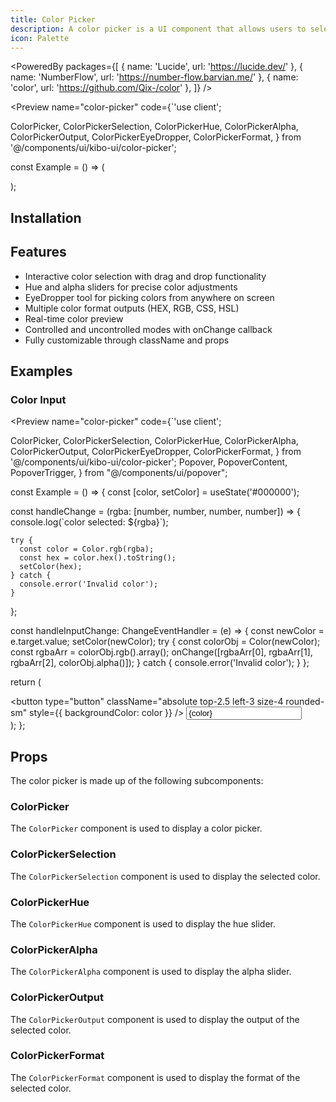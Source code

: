```yaml
---
title: Color Picker
description: A color picker is a UI component that allows users to select a color. It is modeled after the color picker in Figma, considered to be best in class.
icon: Palette
---
```



<PoweredBy packages={[
  { name: 'Lucide', url: 'https://lucide.dev/' },
  { name: 'NumberFlow', url: 'https://number-flow.barvian.me/' },
  { name: 'color', url: 'https://github.com/Qix-/color' },
]} />

<Preview name="color-picker" code={`'use client';

  ColorPicker,
  ColorPickerSelection,
  ColorPickerHue,
  ColorPickerAlpha,
  ColorPickerOutput,
  ColorPickerEyeDropper,
  ColorPickerFormat,
} from '@/components/ui/kibo-ui/color-picker';

const Example = () => (
  <div className="flex w-full h-screen items-center justify-center gap-4 bg-secondary">
    <ColorPicker className="w-full max-w-[300px] rounded-md border bg-background p-4 shadow-sm">
      <ColorPickerSelection />
      <div className="flex items-center gap-4">
        <ColorPickerEyeDropper />
        <div className="w-full grid gap-1">
          <ColorPickerHue />
          <ColorPickerAlpha />
        </div>
      </div>
      <div className="flex items-center gap-2">
        <ColorPickerOutput />
        <ColorPickerFormat />
      </div>
    </ColorPicker>
  </div>
);


## Installation

<Installer packageName="color-picker" />

## Features

- Interactive color selection with drag and drop functionality
- Hue and alpha sliders for precise color adjustments
- EyeDropper tool for picking colors from anywhere on screen
- Multiple color format outputs (HEX, RGB, CSS, HSL)
- Real-time color preview
- Controlled and uncontrolled modes with onChange callback
- Fully customizable through className and props

## Examples

### Color Input

<Preview name="color-picker" code={`'use client';

  ColorPicker,
  ColorPickerSelection,
  ColorPickerHue,
  ColorPickerAlpha,
  ColorPickerOutput,
  ColorPickerEyeDropper,
  ColorPickerFormat,
} from '@/components/ui/kibo-ui/color-picker';
  Popover,
  PopoverContent,
  PopoverTrigger,
} from "@/components/ui/popover";

const Example = () => {
  const [color, setColor] = useState('#000000');

  const handleChange = (rgba: [number, number, number, number]) => {
    console.log(\`color selected: \${rgba}\`);
    
    try {
      const color = Color.rgb(rgba);
      const hex = color.hex().toString();
      setColor(hex);
    } catch {
      console.error('Invalid color');
    }
  };

  const handleInputChange: ChangeEventHandler<HTMLInputElement> = (e) => {
    const newColor = e.target.value;
    setColor(newColor);
    try {
      const colorObj = Color(newColor);
      const rgbaArr = colorObj.rgb().array();
      onChange([rgbaArr[0], rgbaArr[1], rgbaArr[2], colorObj.alpha()]);
    } catch {
      console.error('Invalid color');
    }
  };

  return (
    <div className="flex w-full h-screen p-16 items-start justify-center gap-4 bg-secondary">
      <Popover>
        <div className="relative">
          <PopoverTrigger asChild>
            <button type="button" className="absolute top-2.5 left-3 size-4 rounded-sm" style={{ backgroundColor: color }} />
          </PopoverTrigger>
          <Input
            placeholder="Pick a color"
            className="pl-10 bg-background w-full"
            value={color}
            onChange={handleInputChange}
          />
          <PopoverContent>
            <ColorPicker value={color} onChange={handleChange}>
              <ColorPickerSelection />
              <div className="flex items-center gap-4">
                <ColorPickerEyeDropper />
                <div className="w-full grid gap-1">
                  <ColorPickerHue />
                  <ColorPickerAlpha />
                </div>
              </div>
              <div className="flex items-center gap-2">
                <ColorPickerOutput />
                <ColorPickerFormat />
              </div>
            </ColorPicker>
          </PopoverContent>
        </div>
      </Popover>
    </div>
  );
};


## Props

The color picker is made up of the following subcomponents:

### ColorPicker

The `ColorPicker` component is used to display a color picker.

<AutoTypeTable path="node_modules/@repo/color-picker/index.tsx" name="ColorPickerProps" />

### ColorPickerSelection

The `ColorPickerSelection` component is used to display the selected color.

<AutoTypeTable path="node_modules/@repo/color-picker/index.tsx" name="ColorPickerSelectionProps" />

### ColorPickerHue

The `ColorPickerHue` component is used to display the hue slider.

<AutoTypeTable path="node_modules/@repo/color-picker/index.tsx" name="ColorPickerHueProps" />

### ColorPickerAlpha

The `ColorPickerAlpha` component is used to display the alpha slider.

<AutoTypeTable path="node_modules/@repo/color-picker/index.tsx" name="ColorPickerAlphaProps" />

### ColorPickerOutput

The `ColorPickerOutput` component is used to display the output of the selected color.

<AutoTypeTable path="node_modules/@repo/color-picker/index.tsx" name="ColorPickerOutputProps" />

### ColorPickerFormat

The `ColorPickerFormat` component is used to display the format of the selected color.

<AutoTypeTable path="node_modules/@repo/color-picker/index.tsx" name="ColorPickerFormatProps" />
